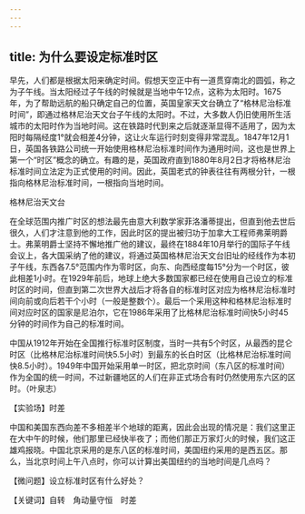```yaml
---
---
---
```

title: 为什么要设定标准时区
---




早先，人们都是根据太阳来确定时间。假想天空正中有一道贯穿南北的圆弧，称之为子午线。当太阳经过子午线的时候就是当地中午12点，这称为太阳时。1675年，为了帮助远航的船只确定自己的位置，英国皇家天文台确立了“格林尼治标准时间”，即通过格林尼治天文台子午线的太阳时。不过，大多数人仍旧使用所生活城市的太阳时作为当地时间。这在铁路时代到来之后就逐渐显得不适用了，因为太阳时每隔经度1°就会相差4分钟，这让火车运行时刻变得非常混乱。1847年12月1日，英国各铁路公司统一开始使用格林尼治标准时间作为通用时间，这也是世界上第一个“时区”概念的确立。有趣的是，英国政府直到1880年8月2日才将格林尼治标准时间立法定为正式使用的时间。因此，英国老式的钟表往往有两根分针，一根指向格林尼治标准时间，一根指向当地时间。

格林尼治天文台



在全球范围内推广时区的想法最先由意大利数学家菲洛潘蒂提出，但直到他去世后很久，人们才注意到他的工作，因此时区的提出被归功于加拿大工程师弗莱明爵士。弗莱明爵士坚持不懈地推广他的建议，最终在1884年10月举行的国际子午线会议上，各大国采纳了他的建议，将通过英国格林尼治天文台旧址的经线作为本初子午线，东西各7.5°范围内作为零时区，向东、向西经度每15°分为一个时区，彼此相差1小时。在1929年前后，地球上绝大多数国家都已经在使用自己设立的标准时区的时间，但直到第二次世界大战后才将各自的标准时区对应为格林尼治标准时间向前或向后若干个小时（一般是整数个）。最后一个采用这种和格林尼治标准时间对应时区的国家是尼泊尔，它在1986年采用了比格林尼治标准时间快5小时45分钟的时间作为自己的标准时间。

中国从1912年开始在全国推行标准时区制度，当时一共有5个时区，从最西的昆仑时区（比格林尼治标准时间快5.5小时）到最东的长白时区（比格林尼治标准时间快8.5小时）。1949年中国开始采用单一时区，把北京时间（东八区的标准时间）作为全国的统一时间，不过新疆地区的人们在非正式场合有时仍然使用东六区的区时。（叶泉志）





【实验场】时差

中国和美国东西向差不多相差半个地球的距离，因此会出现的情况是：我们这里正在大中午的时候，他们那里已经快半夜了；而他们那正万家灯火的时候，我们这正雄鸡报晓。中国北京采用的是东八区的标准时间，美国纽约采用的是西五区。那么，当北京时间上午八点时，你可以计算出美国纽约的当地时间是几点吗？

【微问题】设立标准时区有什么好处？

【关键词】自转　角动量守恒　时差